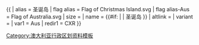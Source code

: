 {{ {{{1<noinclude>|country showdata</noinclude>}}}
| alias = 圣诞岛
| flag alias = Flag of Christmas Island.svg
| flag alias-Aus = Flag of Australia.svg
| size = {{{size|}}}
| name = {{#if: {{{name|}}} | {{{name|}}} | 圣诞岛 }}
| altlink = {{{altlink|}}}
| variant = {{{variant|}}}
<noinclude>
| var1 = Aus
| redir1 = CXR
</noinclude>
}}<noinclude>
[[Category:澳大利亚行政区划资料模板]]
</noinclude>